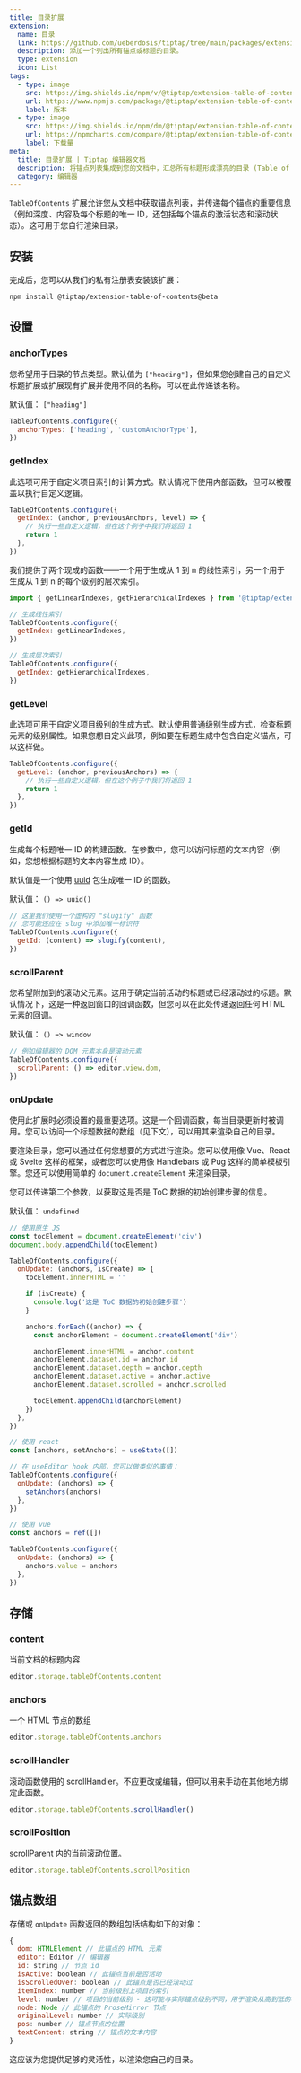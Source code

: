 ```yaml
---
title: 目录扩展
extension:
  name: 目录
  link: https://github.com/ueberdosis/tiptap/tree/main/packages/extension-table-of-contents
  description: 添加一个列出所有锚点或标题的目录。
  type: extension
  icon: List
tags:
  - type: image
    src: https://img.shields.io/npm/v/@tiptap/extension-table-of-contents.svg?label=version
    url: https://www.npmjs.com/package/@tiptap/extension-table-of-contents
    label: 版本
  - type: image
    src: https://img.shields.io/npm/dm/@tiptap/extension-table-of-contents.svg
    url: https://npmcharts.com/compare/@tiptap/extension-table-of-contents?minimal=true
    label: 下载量
meta:
  title: 目录扩展 | Tiptap 编辑器文档
  description: 将锚点列表集成到您的文档中，汇总所有标题形成漂亮的目录 (Table of Contents)。在文档中了解更多！
  category: 编辑器
---
```



`TableOfContents` 扩展允许您从文档中获取锚点列表，并传递每个锚点的重要信息（例如深度、内容及每个标题的唯一 ID，还包括每个锚点的激活状态和滚动状态）。这可用于您自行渲染目录。

<CodeDemo path="/Extensions/TableOfContents" />

## 安装

完成后，您可以从我们的私有注册表安装该扩展：

```bash
npm install @tiptap/extension-table-of-contents@beta
```

## 设置

### anchorTypes

您希望用于目录的节点类型。默认值为 `["heading"]`，但如果您创建自己的自定义标题扩展或扩展现有扩展并使用不同的名称，可以在此传递该名称。

默认值： `["heading"]`

```js
TableOfContents.configure({
  anchorTypes: ['heading', 'customAnchorType'],
})
```

### getIndex

此选项可用于自定义项目索引的计算方式。默认情况下使用内部函数，但可以被覆盖以执行自定义逻辑。

```js
TableOfContents.configure({
  getIndex: (anchor, previousAnchors, level) => {
    // 执行一些自定义逻辑，但在这个例子中我们将返回 1
    return 1
  },
})
```

我们提供了两个现成的函数——一个用于生成从 1 到 n 的线性索引，另一个用于生成从 1 到 n 的每个级别的层次索引。

```js
import { getLinearIndexes, getHierarchicalIndexes } from '@tiptap/extension-table-of-contents'

// 生成线性索引
TableOfContents.configure({
  getIndex: getLinearIndexes,
})

// 生成层次索引
TableOfContents.configure({
  getIndex: getHierarchicalIndexes,
})
```

### getLevel

此选项可用于自定义项目级别的生成方式。默认使用普通级别生成方式，检查标题元素的级别属性。如果您想自定义此项，例如要在标题生成中包含自定义锚点，可以这样做。

```js
TableOfContents.configure({
  getLevel: (anchor, previousAnchors) => {
    // 执行一些自定义逻辑，但在这个例子中我们将返回 1
    return 1
  },
})
```

### getId

生成每个标题唯一 ID 的构建函数。在参数中，您可以访问标题的文本内容（例如，您想根据标题的文本内容生成 ID）。

默认值是一个使用 [uuid](https://www.npmjs.com/package/uuid) 包生成唯一 ID 的函数。

默认值： `() => uuid()`

```js
// 这里我们使用一个虚构的 "slugify" 函数
// 您可能还应在 slug 中添加唯一标识符
TableOfContents.configure({
  getId: (content) => slugify(content),
})
```

### scrollParent

您希望附加到的滚动父元素。这用于确定当前活动的标题或已经滚动过的标题。默认情况下，这是一种返回窗口的回调函数，但您可以在此处传递返回任何 HTML 元素的回调。

默认值： `() => window`

```js
// 例如编辑器的 DOM 元素本身是滚动元素
TableOfContents.configure({
  scrollParent: () => editor.view.dom,
})
```

### onUpdate

使用此扩展时必须设置的最重要选项。这是一个回调函数，每当目录更新时被调用。您可以访问一个标题数据的数组（见下文），可以用其来渲染自己的目录。

要渲染目录，您可以通过任何您想要的方式进行渲染。您可以使用像 Vue、React 或 Svelte 这样的框架，或者您可以使用像 Handlebars 或 Pug 这样的简单模板引擎。您还可以使用简单的 `document.createElement` 来渲染目录。

您可以传递第二个参数，以获取这是否是 ToC 数据的初始创建步骤的信息。

默认值： `undefined`

```js
// 使用原生 JS
const tocElement = document.createElement('div')
document.body.appendChild(tocElement)

TableOfContents.configure({
  onUpdate: (anchors, isCreate) => {
    tocElement.innerHTML = ''

    if (isCreate) {
      console.log('这是 ToC 数据的初始创建步骤')
    }

    anchors.forEach((anchor) => {
      const anchorElement = document.createElement('div')

      anchorElement.innerHTML = anchor.content
      anchorElement.dataset.id = anchor.id
      anchorElement.dataset.depth = anchor.depth
      anchorElement.dataset.active = anchor.active
      anchorElement.dataset.scrolled = anchor.scrolled

      tocElement.appendChild(anchorElement)
    })
  },
})
```

```js
// 使用 react
const [anchors, setAnchors] = useState([])

// 在 useEditor hook 内部，您可以做类似的事情：
TableOfContents.configure({
  onUpdate: (anchors) => {
    setAnchors(anchors)
  },
})
```

```js
// 使用 vue
const anchors = ref([])

TableOfContents.configure({
  onUpdate: (anchors) => {
    anchors.value = anchors
  },
})
```

## 存储

### content

当前文档的标题内容

```js
editor.storage.tableOfContents.content
```

### anchors

一个 HTML 节点的数组

```js
editor.storage.tableOfContents.anchors
```

### scrollHandler

滚动函数使用的 scrollHandler。不应更改或编辑，但可以用来手动在其他地方绑定此函数。

```js
editor.storage.tableOfContents.scrollHandler()
```

### scrollPosition

scrollParent 内的当前滚动位置。

```js
editor.storage.tableOfContents.scrollPosition
```

## 锚点数组

存储或 `onUpdate` 函数返回的数组包括结构如下的对象：

```js
{
  dom: HTMLElement // 此锚点的 HTML 元素
  editor: Editor // 编辑器
  id: string // 节点 id
  isActive: boolean // 此锚点当前是否活动
  isScrolledOver: boolean // 此锚点是否已经滚动过
  itemIndex: number // 当前级别上项目的索引
  level: number // 项目的当前级别 - 这可能与实际锚点级别不同，用于渲染从高到低的标题层次
  node: Node // 此锚点的 ProseMirror 节点
  originalLevel: number // 实际级别
  pos: number // 锚点节点的位置
  textContent: string // 锚点的文本内容
}
```

这应该为您提供足够的灵活性，以渲染您自己的目录。